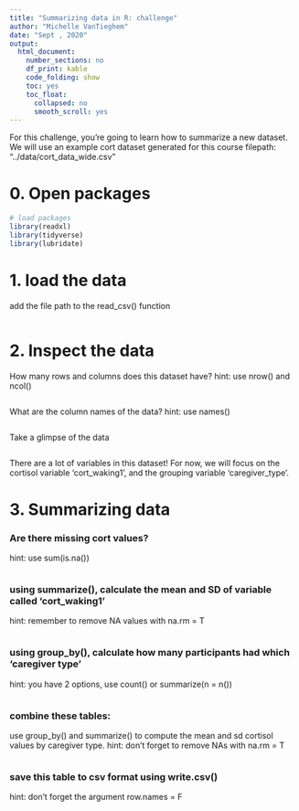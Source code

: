 ```yaml
---
title: "Summarizing data in R: challenge"
author: "Michelle VanTieghem"
date: "Sept , 2020"
output:
  html_document:
    number_sections: no
    df_print: kable
    code_folding: show
    toc: yes
    toc_float:
      collapsed: no
      smooth_scroll: yes
---
```


For this challenge, you're going to learn how to summarize a new dataset.
We will use an example cort dataset generated for this course
filepath: "../data/cort_data_wide.csv"

# 0. Open packages 
```r
# load packages 
library(readxl)
library(tidyverse)
library(lubridate)
```

# 1. load the data
add the file path to the read_csv() function
```r


```


# 2. Inspect the data 

How many rows and columns does this dataset have?
hint: use nrow() and ncol()
```r


```

What are the column names of the data?
hint: use  names()
```r

```

Take a glimpse of the data
```r

```

There are a lot of variables in this  dataset! 
For now, we will focus on the cortisol variable 'cort_waking1', 
and the grouping variable 'caregiver_type'.


#  3. Summarizing data 

### Are there missing cort values?
hint: use sum(is.na())
```r
```

### using summarize(), calculate the mean and SD of variable called 'cort_waking1'
hint: remember to remove NA values with na.rm  = T
```r
```

### using group_by(), calculate how many participants had which 'caregiver type'
hint: you have 2 options, use count() or summarize(n = n())
```r

```

### combine these tables: 
use group_by() and summarize() to compute the mean and sd cortisol values by caregiver type.
hint: don't forget to remove NAs with na.rm = T
```r

```

### save this table to csv format using write.csv()
hint: don't forget the argument row.names = F
```r


```
